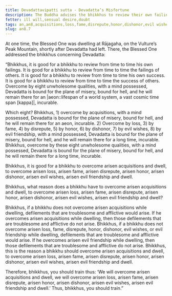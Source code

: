 ```yaml
---
title: Devadattavipatti sutta - Devadatta’s Misfortune
description: The Buddha advises the bhikkhus to review their own failings and the failings of others, and to overcome acquisitions, loss, fame, disrepute, honor, dishonor, evil wishes, and evil friendship.
fetter: ill will,sensual desire,doubt
tags: an,an8,acquisitions,loss,fame,disrepute,honor,dishonor,evil wishes,evil friendship
slug: an8.7
---
```


At one time, the Blessed One was dwelling at Rājagaha, on the Vulture’s Peak Mountain, shortly after Devadatta had left. There, the Blessed One addressed the bhikkhus concerning Devadatta:

“Bhikkhus, it is good for a bhikkhu to review from time to time his own failings. It is good for a bhikkhu to review from time to time the failings of others. It is good for a bhikkhu to review from time to time his own success. It is good for a bhikkhu to review from time to time the success of others. Overcome by eight unwholesome qualities, with a mind possessed, Devadatta is bound for the plane of misery, bound for hell, and he will remain there for an |aeon::lifespan of a world system, a vast cosmic time span [kappa]|, incurable.

Which eight? Bhikkhus, 1) overcome by acquisitions, with a mind possessed, Devadatta is bound for the plane of misery, bound for hell, and he will remain there for an aeon, incurable. 2) Overcome by loss, 3) by fame, 4) by disrepute, 5) by honor, 6) by dishonor, 7) by evil wishes, 8) by evil friendship, with a mind possessed, Devadatta is bound for the plane of misery, bound for hell, and he will remain there for a long time, incurable. Bhikkhus, overcome by these eight unwholesome qualities, with a mind possessed, Devadatta is bound for the plane of misery, bound for hell, and he will remain there for a long time, incurable.

Bhikkhus, it is good for a bhikkhu to overcome arisen acquisitions and dwell, to overcome arisen loss, arisen fame, arisen disrepute, arisen honor, arisen dishonor, arisen evil wishes, arisen evil friendship and dwell.

Bhikkhus, what reason does a bhikkhu have to overcome arisen acquisitions and dwell, to overcome arisen loss, arisen fame, arisen disrepute, arisen honor, arisen dishonor, arisen evil wishes, arisen evil friendship and dwell?

Bhikkhus, if a bhikkhu does not overcome arisen acquisitions while dwelling, defilements that are troublesome and afflictive would arise. If he overcomes arisen acquisitions while dwelling, then those defilements that are troublesome and afflictive do not arise. Bhikkhus, if a bhikkhu does not overcome arisen loss, fame, disrepute, honor, dishonor, evil wishes, or evil friendship while dwelling, defilements that are troublesome and afflictive would arise. If he overcomes arisen evil friendship while dwelling, then those defilements that are troublesome and afflictive do not arise. Bhikkhus, this is the reason a bhikkhu should overcome arisen acquisitions and dwell, to overcome arisen loss, arisen fame, arisen disrepute, arisen honor, arisen dishonor, arisen evil wishes, arisen evil friendship and dwell.

Therefore, bhikkhus, you should train thus: ‘We will overcome arisen acquisitions and dwell, we will overcome arisen loss, arisen fame, arisen disrepute, arisen honor, arisen dishonor, arisen evil wishes, arisen evil friendship and dwell.’ Thus, bhikkhus, you should train.”